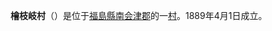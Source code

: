 {{日本町村|
自治體名=檜枝岐|
町村=村|
圖像=[[File:Hiuchigatake_080923_1.JPG|240px]]|
圖像說明=[[尾瀨|尾瀨]][[熊澤田代溼地|熊澤田代溼地]]與[[燧岳|燧岳]]|
町村章=|
日文原名=檜枝岐村|
平假名=ひのえまたむら|
羅馬字拼音=Hinoemata-mura|
都道府縣=福島縣|
支廳=|
郡=南會津郡|
編號=07364-4|
面積=390.5|
邊界未定=|
人口=635|
統計時間=2007年3月1日|
自治體=[[只見町|只見町]]、[[南會津町|南會津町]]<br />[[群馬縣|群馬縣]]：[[片品村|片品村]]<br />[[新潟縣|新潟縣]]：[[魚沼市|魚沼市]]<br />[[栃木縣|栃木縣]]：[[日光市|日光市]]|
樹=[[檜|檜]]|
花=[[水芭蕉|水芭蕉]]|
鳥=|
其他象徵物=|
其他象徵=|
郵遞區號=967-0525|
所在地=南会津郡檜枝岐村字下之原880番地|
電話號碼=241-75-2311|
外部連結=http://www.hinoemata.com/|
經度=|
緯度=|
地圖=|
註記=
}}
'''檜枝岐村'''（{{jpn|j=檜枝岐村|hg=ひのえまたむら|rm=Hinoemata mura|f=y}}）是位于[[福島縣|福島縣]][[南会津郡|南会津郡]]的一[[村|村]]。1889年4月1日成立。

{{福島縣}}

{{Authority control}}
{{日本地理小作品}}